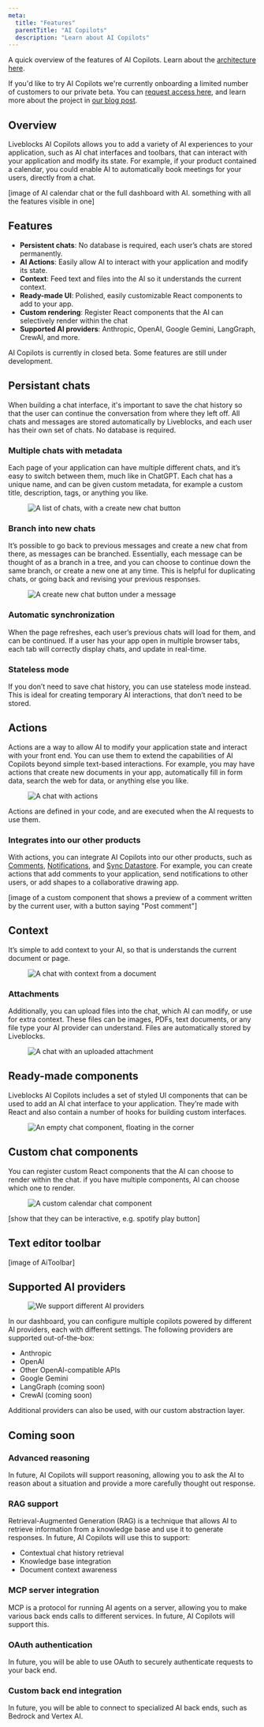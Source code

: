 ```yaml
---
meta:
  title: "Features"
  parentTitle: "AI Copilots"
  description: "Learn about AI Copilots"
---
```


A quick overview of the features of AI Copilots. Learn about the
[architecture here](/docs/ready-made-features/ai-copilots/architecture).

<Banner type="warning" title="Request access to private beta">

If you'd like to try AI Copilots we're currently onboarding a limited number of
customers to our private beta. You can [request access here](/ai-copilots), and
learn more about the project in
[our blog post](/blog/introducing-ai-copilots-ready-made-interfaces-for-human-like-collaboration).

</Banner>

## Overview

Liveblocks AI Copilots allows you to add a variety of AI experiences to your
application, such as AI chat interfaces and toolbars, that can interact with
your application and modify its state. For example, if your product contained a
calendar, you could enable AI to automatically book meetings for your users,
directly from a chat.

[image of AI calendar chat or the full dashboard with AI. something with all the
features visible in one]

## Features

- **Persistent chats**: No database is required, each user’s chats are stored
  permanently.
- **AI Actions**: Easily allow AI to interact with your application and modify
  its state.
- **Context**: Feed text and files into the AI so it understands the current
  context.
- **Ready-made UI**: Polished, easily customizable React components to add to
  your app.
- **Custom rendering**: Register React components that the AI can selectively
  render within the chat
- **Supported AI providers**: Anthropic, OpenAI, Google Gemini, LangGraph,
  CrewAI, and more.

<Banner>

AI Copilots is currently in closed beta. Some features are still under
development.

</Banner>

## Persistant chats

When building a chat interface, it's important to save the chat history so that
the user can continue the conversation from where they left off. All chats and
messages are stored automatically by Liveblocks, and each user has their own set
of chats. No database is required.

### Multiple chats with metadata

Each page of your application can have multiple different chats, and it’s easy
to switch between them, much like in ChatGPT. Each chat has a unique name, and
can be given custom metadata, for example a custom title, description, tags, or
anything you like.

<Figure>
  <Image
    src="/assets/ai-copilots/multiple-chats.png"
    alt="A list of chats, with a create new chat button"
    width={768}
    height={512}
  />
</Figure>

### Branch into new chats

It’s possible to go back to previous messages and create a new chat from there,
as messages can be branched. Essentially, each message can be thought of as a
branch in a tree, and you can choose to continue down the same branch, or create
a new one at any time. This is helpful for duplicating chats, or going back and
revising your previous responses.

<Figure>
  <Image
    src="/assets/ai-copilots/branching-chats.png"
    alt="A create new chat button under a message"
    width={768}
    height={512}
  />
</Figure>

### Automatic synchronization

When the page refreshes, each user’s previous chats will load for them, and can
be continued. If a user has your app open in multiple browser tabs, each tab
will correctly display chats, and update in real-time.

### Stateless mode

If you don’t need to save chat history, you can use stateless mode instead. This
is ideal for creating temporary AI interactions, that don’t need to be stored.

## Actions

Actions are a way to allow AI to modify your application state and interact with
your front end. You can use them to extend the capabilities of AI Copilots
beyond simple text-based interactions. For example, you may have actions that
create new documents in your app, automatically fill in form data, search the
web for data, or anything else you like.

<Figure>
  <Image
    src="/assets/ai-copilots/document-changes.png"
    alt="A chat with actions"
    width={768}
    height={512}
  />
</Figure>

Actions are defined in your code, and are executed when the AI requests to use
them.

### Integrates into our other products

With actions, you can integrate AI Copilots into our other products, such as
[Comments](/docs/ready-made-features/comments),
[Notifications](/docs/ready-made-features/notifications), and
[Sync Datastore](/docs/platform/sync-datastore). For example, you can create
actions that add comments to your application, send notifications to other
users, or add shapes to a collaborative drawing app.

[image of a custom component that shows a preview of a comment written by the
current user, with a button saying "Post comment"]

## Context

It’s simple to add context to your AI, so that is understands the current
document or page.

<Figure>
  <Image
    src="/assets/ai-copilots/context.png"
    alt="A chat with context from a document"
    width={768}
    height={512}
  />
</Figure>

### Attachments

Additionally, you can upload files into the chat, which AI can modify, or use
for extra context. These files can be images, PDFs, text documents, or any file
type your AI provider can understand. Files are automatically stored by
Liveblocks.

<Figure>
  <Image
    src="/assets/ai-copilots/attachment.png"
    alt="A chat with an uploaded attachment"
    width={768}
    height={512}
  />
</Figure>

## Ready-made components

Liveblocks AI Copilots includes a set of styled UI components that can be used
to add an AI chat interface to your application. They’re made with React and
also contain a number of hooks for building custom interfaces.

<Figure>
  <Image
    src="/assets/ai-copilots/floating-chat.png"
    alt="An empty chat component, floating in the corner"
    width={768}
    height={512}
  />
</Figure>

## Custom chat components

You can register custom React components that the AI can choose to render within
the chat. if you have multiple components, AI can choose which one to render.

<Figure>
  <Image
    src="/assets/ai-copilots/custom-component.png"
    alt="A custom calendar chat component"
    width={768}
    height={512}
  />
</Figure>

[show that they can be interactive, e.g. spotify play button]

## Text editor toolbar

[image of AiToolbar]

## Supported AI providers

<Figure>
  <Image
    src="/assets/ai-copilots/providers.png"
    alt="We support different AI providers"
    width={768}
    height={512}
  />
</Figure>

In our dashboard, you can configure multiple copilots powered by different AI
providers, each with different settings. The following providers are supported
out-of-the-box:

- Anthropic
- OpenAI
- Other OpenAI-compatible APIs
- Google Gemini
- LangGraph (coming soon)
- CrewAI (coming soon)

Additional providers can also be used, with our custom abstraction layer.

## Coming soon

### Advanced reasoning

In future, AI Copilots will support reasoning, allowing you to ask the AI to
reason about a situation and provide a more carefully thought out response.

### RAG support

Retrieval-Augmented Generation (RAG) is a technique that allows AI to retrieve
information from a knowledge base and use it to generate responses. In future,
AI Copilots will use this to support:

- Contextual chat history retrieval
- Knowledge base integration
- Document context awareness

### MCP server integration

MCP is a protocol for running AI agents on a server, allowing you to make
various back ends calls to different services. In future, AI Copilots will
support this.

### OAuth authentication

In future, you will be able to use OAuth to securely authenticate requests to
your back end.

### Custom back end integration

In future, you will be able to connect to specialized AI back ends, such as
Bedrock and Vertex AI.
